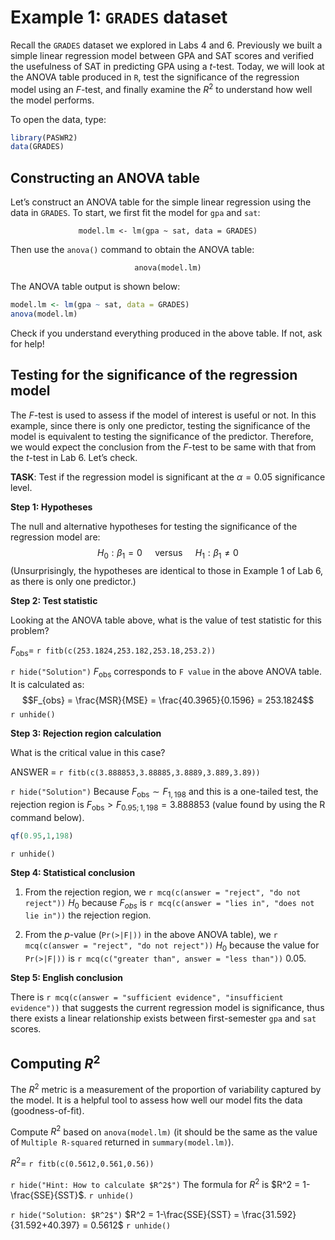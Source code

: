 # Example 1: `GRADES` dataset {#eg-1}

Recall the `GRADES` dataset we explored in Labs 4 and 6. Previously we built a simple linear regression model between GPA and SAT scores and verified the usefulness of SAT in predicting GPA using a $t$-test. Today, we will look at the ANOVA table produced in `R`, test the significance of the regression model using an $F$-test, and finally examine the $R^2$ to understand how well the model performs.

To open the data, type:

```r
library(PASWR2)
data(GRADES)
```

## Constructing an ANOVA table

Let's construct an ANOVA table for the simple linear regression using the data in `GRADES`. To start, we first fit the model for `gpa` and `sat`:

<p align = "center">
`model.lm <- lm(gpa ~ sat, data = GRADES)`
</p>

Then use the `anova()` command to obtain the ANOVA table:

<p align = "center">
`anova(model.lm)`
</p>

The ANOVA table output is shown below:
```r
model.lm <- lm(gpa ~ sat, data = GRADES)
anova(model.lm)
```

Check if you understand everything produced in the above table. If not, ask for help!

## Testing for the significance of the regression model

The $F$-test is used to assess if the model of interest is useful or not. In this example, since there is only one predictor, testing the significance of the model is equivalent to testing the significance of the predictor. Therefore, we would expect the conclusion from the $F$-test to be same with that from the $t$-test in Lab 6. Let's check. 

**TASK**: Test if the regression model is significant at the $\alpha=0.05$ significance level.

**Step 1: Hypotheses**

The null and alternative hypotheses for testing the significance of the regression model are:
$$H_0: \beta_1 = 0\quad \text{ versus }\quad H_1: \beta_1 \neq 0$$
(Unsurprisingly, the hypotheses are identical to those in Example 1 of Lab 6, as there is only one predictor.)

**Step 2: Test statistic**

Looking at the ANOVA table above, what is the value of test statistic for this problem?

$F_\text{obs}=$ `r fitb(c(253.1824,253.182,253.18,253.2))`

`r hide("Solution")`
$F_\text{obs}$ corresponds to `F value` in the above ANOVA table. It is calculated as:
$$F_{obs} = \frac{MSR}{MSE} = \frac{40.3965}{0.1596} = 253.1824$$
`r unhide()`

**Step 3: Rejection region calculation**

What is the critical value in this case?

ANSWER $=$ `r fitb(c(3.888853,3.88885,3.8889,3.889,3.89))`

`r hide("Solution")`
Because $F_\text{obs} \sim F_{1,198}$ and this is a one-tailed test, the rejection region is $F_\text{obs} > F_{0.95;1,198} = 3.888853$ (value found by using the R command below). 

```r
qf(0.95,1,198)
```

`r unhide()`

**Step 4: Statistical conclusion**

1. From the rejection region, we `r mcq(c(answer = "reject", "do not reject"))` $H_0$ because $F_{obs}$ is `r mcq(c(answer = "lies in", "does not lie in"))` the rejection region.

2. From the $p$-value (`Pr(>|F|))` in the above ANOVA table), we `r mcq(c(answer = "reject", "do not reject"))` $H_0$ because the value for `Pr(>|F|))` is `r mcq(c("greater than", answer = "less than"))` 0.05.

**Step 5: English conclusion**

There is `r mcq(c(answer = "sufficient evidence", "insufficient evidence"))` that suggests the current regression model is significance, thus there exists a linear relationship exists between first-semester `gpa` and `sat` scores.

## Computing $R^2$

The $R^2$ metric is a measurement of the proportion of variability captured by the model. It is a helpful tool to assess how well our model fits the data (goodness-of-fit). 

Compute $R^2$ based on `anova(model.lm)` (it should be the same as the value of `Multiple R-squared` returned in `summary(model.lm)`).

$R^2 =$ `r fitb(c(0.5612,0.561,0.56))`

`r hide("Hint: How to calculate $R^2$")`
The formula for $R^2$ is
$R^2 = 1-\frac{SSE}{SST}$.
`r unhide()`

`r hide("Solution: $R^2$")`
$R^2 = 1-\frac{SSE}{SST} = \frac{31.592}{31.592+40.397} = 0.5612$
`r unhide()`
